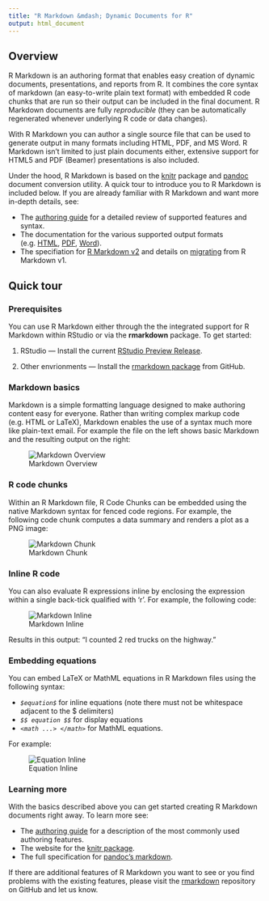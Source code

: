 ```yaml
---
title: "R Markdown &mdash; Dynamic Documents for R"
output: html_document
---
```


## Overview

R Markdown is an authoring format that enables easy creation of dynamic documents, presentations, and reports from R. It combines the core syntax of markdown (an easy-to-write plain text format) with embedded R code chunks that are run so their output can be included in the final document. R Markdown documents are fully *reproducible* (they can be automatically regenerated whenever underlying R code or data changes).

With R Markdown you can author a single source file that can be used to generate output in many formats including HTML, PDF, and MS Word. R Markdown isn't limited to just plain documents either, extensive support for HTML5 and PDF (Beamer) presentations is also included.

Under the hood, R Markdown is based on the [knitr](http://yihui.name/knitr/) package and [pandoc](http://johnmacfarlane.net/pandoc/) document conversion utility. A quick tour to introduce you to R Markdown is included below. If you are already familiar with R Markdown and want more in-depth details, see:

* The [authoring guide](authoring_guide.html) for a detailed review of supported features and syntax.
* The documentation for the various supported output formats (e.g. [HTML](html_document_format.html), [PDF](pdf_document_format.html), [Word](word_document_format.html)).
* The specifiation for [R Markdown v2](rmarkdown_v2_specification.html) and details on [migrating](rmarkdown_v1_migration.html) from R Markdown v1.

## Quick tour

### Prerequisites

You can use R Markdown either through the the integrated support for R Markdown within RStudio or via the **rmarkdown** package. To get started:

1. RStudio --- Install the current [RStudio Preview Release](http://www.rstudio.com/ide/download/preview).

2. Other envrionments --- Install the [rmarkdown package](https://github.com/rstudio/rmarkdown) from GitHub.

### Markdown basics

Markdown is a simple formatting language designed to make authoring content easy for everyone. Rather than writing complex markup code (e.g. HTML or LaTeX), Markdown enables the use of a syntax much more like plain-text email. For example the file on the left shows basic Markdown and the resulting output on the right:

![Markdown Overview](images/markdownOverview.png)

### R code chunks

Within an R Markdown file, R Code Chunks can be embedded using the native Markdown syntax for fenced code regions. For example, the following code chunk computes a data summary and renders a plot as a PNG image:

![Markdown Chunk](images/markdownChunk.png)


### Inline R code

You can also evaluate R expressions inline by enclosing the expression within a single back-tick qualified with 'r'. For example, the following code:

![Markdown Inline](images/markdownInline.png)

Results in this output: "I counted 2 red trucks on the highway."

### Embedding equations

You can embed LaTeX or MathML equations in R Markdown files using the following syntax:

* *`$equation$`* for inline equations (note there must not be whitespace adjacent to the $ delimiters)
* *`$$ equation $$`* for display equations
* *`<math ...> </math>`* for MathML equations.

For example:

![Equation Inline](images/equations_inline.png)

### Learning more

With the basics described above you can get started creating R Markdown documents right away. To learn more see:

* The [authoring guide](authoring_guide.html) for a description of the most commonly used authoring features.
* The website for the [knitr package](http://yihui.name/knitr/).
* The full specification for [pandoc's markdown](http://johnmacfarlane.net/pandoc/README.html#pandocs-markdown).

If there are additional features of R Markdown you want to see or you find problems with the existing features, please visit the [rmarkdown](https://github.com/rstudio/rmarkdown) repository on GitHub and let us know.




